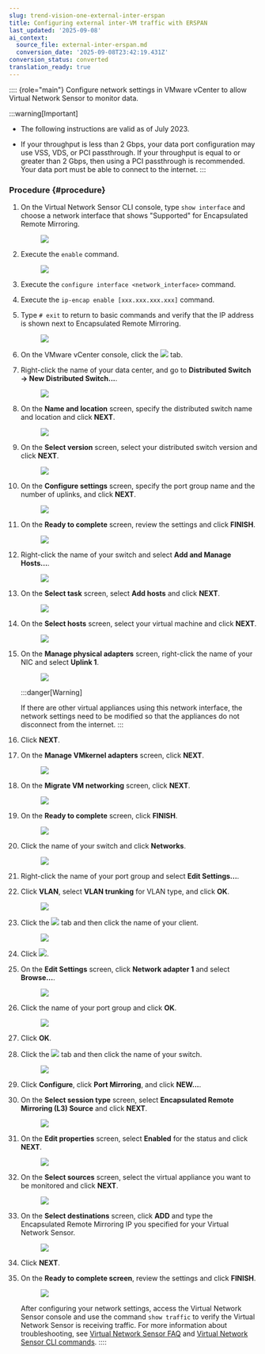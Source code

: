 ```yaml
---
slug: trend-vision-one-external-inter-erspan
title: Configuring external inter-VM traffic with ERSPAN
last_updated: '2025-09-08'
ai_context:
  source_file: external-inter-erspan.md
  conversion_date: '2025-09-08T23:42:19.431Z'
conversion_status: converted
translation_ready: true
---
```


:::: {role="main"}
Configure network settings in VMware vCenter to allow Virtual Network Sensor to monitor data.

:::warning[Important]

- The following instructions are valid as of July 2023.

- If your throughput is less than 2 Gbps, your data port configuration may use VSS, VDS, or PCI passthrough. If your throughput is equal to or greater than 2 Gbps, then using a PCI passthrough is recommended. Your data port must be able to connect to the internet.
:::

### Procedure {#procedure}

1.  On the Virtual Network Sensor CLI console, type `show interface` and choose a network interface that shows "Supported" for Encapsulated Remote Mirroring.

    <figure>
    <img src="./images/External_ERSPAN1=GUID-20230807180101.webp" />
    </figure>

2.  Execute the `enable` command.

    <figure>
    <img src="./images/External_ERSPAN2=GUID-20230807180102.webp" />
    </figure>

3.  Execute the `configure interface <network_interface>` command.

4.  Execute the `ip-encap enable [xxx.xxx.xxx.xxx]` command.

5.  Type `# exit` to return to basic commands and verify that the IP address is shown next to Encapsulated Remote Mirroring.

    <figure>
    <img src="./images/External_ERSPAN3=GUID-20230807180103.webp" />
    </figure>

6.  On the VMware vCenter console, click the ![](/images/circle_icon=GUID-20230729150101.webp) tab.

7.  Right-click the name of your data center, and go to **Distributed Switch → New Distributed Switch...**.

    <figure>
    <img src="./images/External_ERSPAN4=GUID-20230807180104.webp" />
    </figure>

8.  On the **Name and location** screen, specify the distributed switch name and location and click **NEXT**.

    <figure>
    <img src="./images/External_ERSPAN5=GUID-20230807180105.webp" />
    </figure>

9.  On the **Select version** screen, select your distributed switch version and click **NEXT**.

    <figure>
    <img src="./images/External_ERSPAN6=GUID-20230807180106.webp" />
    </figure>

10. On the **Configure settings** screen, specify the port group name and the number of uplinks, and click **NEXT**.

    <figure>
    <img src="./images/External_ERSPAN7=GUID-20230807180107.webp" />
    </figure>

11. On the **Ready to complete** screen, review the settings and click **FINISH**.

    <figure>
    <img src="./images/External_ERSPAN8=GUID-20230807180108.webp" />
    </figure>

12. Right-click the name of your switch and select **Add and Manage Hosts...**.

    <figure>
    <img src="./images/External_ERSPAN9=GUID-20230807180109.webp" />
    </figure>

13. On the **Select task** screen, select **Add hosts** and click **NEXT**.

    <figure>
    <img src="./images/External_ERSPAN10=GUID-20230807180110.webp" />
    </figure>

14. On the **Select hosts** screen, select your virtual machine and click **NEXT**.

    <figure>
    <img src="./images/External_ERSPAN11=GUID-20230807180111.webp" />
    </figure>

15. On the **Manage physical adapters** screen, right-click the name of your NIC and select **Uplink 1**.

    <figure>
    <img src="./images/External_ERSPAN12=GUID-20230807180112.webp" />
    </figure>

    :::danger[Warning]

    If there are other virtual appliances using this network interface, the network settings need to be modified so that the appliances do not disconnect from the internet.
    :::

16. Click **NEXT**.

17. On the **Manage VMkernel adapters** screen, click **NEXT**.

    <figure>
    <img src="./images/External_ERSPAN13=GUID-20230807180113.webp" />
    </figure>

18. On the **Migrate VM networking** screen, click **NEXT**.

    <figure>
    <img src="./images/External_ERSPAN14=GUID-20230807180114.webp" />
    </figure>

19. On the **Ready to complete** screen, click **FINISH**.

    <figure>
    <img src="./images/External_ERSPAN15=GUID-20230807180115.webp" />
    </figure>

20. Click the name of your switch and click **Networks**.

    <figure>
    <img src="./images/External_ERSPAN16=GUID-20230807180116.webp" />
    </figure>

21. Right-click the name of your port group and select **Edit Settings...**.

22. Click **VLAN**, select **VLAN trunking** for VLAN type, and click **OK**.

    <figure>
    <img src="./images/External_ERSPAN17=GUID-20230807180117.webp" />
    </figure>

23. Click the ![](/images/VMware_vCenter_server_icon=GUID-20230329175050.webp) tab and then click the name of your client.

    <figure>
    <img src="./images/External_ERSPAN18=GUID-20230807180118.webp" />
    </figure>

24. Click ![](/images/edit_settings_icon=GUID-20230729150707.webp).

25. On the **Edit Settings** screen, click **Network adapter 1** and select **Browse...**.

    <figure>
    <img src="./images/External_ERSPAN19=GUID-20230807180119.webp" />
    </figure>

26. Click the name of your port group and click **OK**.

    <figure>
    <img src="./images/External_ERSPAN20=GUID-20230807180120.webp" />
    </figure>

27. Click **OK**.

28. Click the ![](/images/circle_icon=GUID-20230729150101.webp) tab and then click the name of your switch.

    <figure>
    <img src="./images/External_ERSPAN21=GUID-20230807180121.webp" />
    </figure>

29. Click **Configure**, click **Port Mirroring**, and click **NEW...**.

30. On the **Select session type** screen, select **Encapsulated Remote Mirroring (L3) Source** and click **NEXT**.

    <figure>
    <img src="./images/External_ERSPAN22=GUID-20230807180122.webp" />
    </figure>

31. On the **Edit properties** screen, select **Enabled** for the status and click **NEXT**.

    <figure>
    <img src="./images/External_ERSPAN23=GUID-20230807180123.webp" />
    </figure>

32. On the **Select sources** screen, select the virtual appliance you want to be monitored and click **NEXT**.

    <figure>
    <img src="./images/External_ERSPAN24=GUID-20230807180124.webp" />
    </figure>

33. On the **Select destinations** screen, click **ADD** and type the Encapsulated Remote Mirroring IP you specified for your Virtual Network Sensor.

    <figure>
    <img src="./images/External_ERSPAN25=GUID-20230807180125.webp" />
    </figure>

34. Click **NEXT**.

35. On the **Ready to complete screen**, review the settings and click **FINISH**.

    <figure>
    <img src="./images/External_ERSPAN26=GUID-20230807180126.webp" />
    </figure>

    After configuring your network settings, access the Virtual Network Sensor console and use the command `show traffic` to verify the Virtual Network Sensor is receiving traffic. For more information about troubleshooting, see [Virtual Network Sensor FAQ](virtual-network-sensor-faqs.mdx) and [Virtual Network Sensor CLI commands](virtual-network-sensor-cli-commands.mdx).
::::

